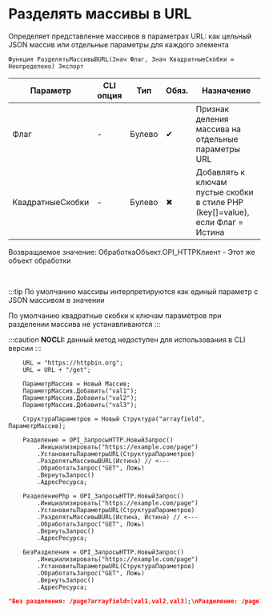 ﻿---
sidebar_position: 5
description: Разделять массивы в URL  и другие функции для работы с HTTP-клиент в Открытом пакете интеграций - бесплатной open-source библиотеке интеграций для 1С:Предприятие 8, OneScript и CLI
keywords: [1C, 1С, 1С:Предприятие, 1С:Предприятие 8.3, API, Интеграция, Сервисы, Обмен, OneScript, CLI, HTTP-клиент]
---


# Разделять массивы в URL 
 Определяет представление массивов в параметрах URL: как цельный JSON массив или отдельные параметры для каждого элемента



`Функция РазделятьМассивыВURL(Знач Флаг, Знач КвадратныеСкобки = Неопределено) Экспорт`

  | Параметр | CLI опция | Тип | Обяз. | Назначение |
  |-|-|-|-|-|
  | Флаг | - | Булево | &#x2714; | Признак деления массива на отдельные параметры URL |
  | КвадратныеСкобки | - | Булево | &#x2716; | Добавлять к ключам пустые скобки в стиле PHP (key[]=value), если Флаг = Истина |

  
  Возвращаемое значение:   ОбработкаОбъект.OPI_HTTPКлиент -  Этот же объект обработки

<br/>

:::tip
По умолчанию массивы интерпретируются как единый параметр с JSON массивом в значении

По умолчанию квадратные скобки к ключам параметров при разделении массива не устанавливаются
:::

:::caution
**NOCLI:** данный метод недоступен для использования в CLI версии
:::
<br/>



```bsl title="Пример использования для 1С:Предприятие/OneScript"
    URL = "https://httpbin.org";
    URL = URL + "/get";

    ПараметрМассив = Новый Массив;
    ПараметрМассив.Добавить("val1");
    ПараметрМассив.Добавить("val2");
    ПараметрМассив.Добавить("val3");

    СтруктураПараметров = Новый Структура("arrayfield", ПараметрМассив);

    Разделение = OPI_ЗапросыHTTP.НовыйЗапрос()
        .Инициализировать("https://example.com/page")
        .УстановитьПараметрыURL(СтруктураПараметров)
        .РазделятьМассивыВURL(Истина) // <---
        .ОбработатьЗапрос("GET", Ложь)
        .ВернутьЗапрос()
        .АдресРесурса;

    РазделениеPhp = OPI_ЗапросыHTTP.НовыйЗапрос()
        .Инициализировать("https://example.com/page")
        .УстановитьПараметрыURL(СтруктураПараметров)
        .РазделятьМассивыВURL(Истина, Истина) // <---
        .ОбработатьЗапрос("GET", Ложь)
        .ВернутьЗапрос()
        .АдресРесурса;

    БезРазделения = OPI_ЗапросыHTTP.НовыйЗапрос()
        .Инициализировать("https://example.com/page")
        .УстановитьПараметрыURL(СтруктураПараметров)
        .ОбработатьЗапрос("GET", Ложь)
        .ВернутьЗапрос()
        .АдресРесурса;
```
    



```json title="Результат"
"Без разделения: /page?arrayfield=[val1,val2,val3];\nРазделение: /page?arrayfield=val1&arrayfield=val2&arrayfield=val3\nРазделение (php): /page?arrayfield[]=val1&arrayfield[]=val2&arrayfield[]=val3"
```
